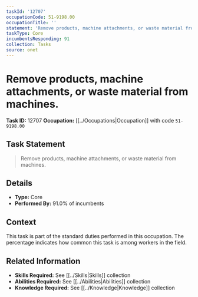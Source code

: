 ```yaml
---
taskId: '12707'
occupationCode: 51-9198.00
occupationTitle: ''
statement: 'Remove products, machine attachments, or waste material from machines.'
taskType: Core
incumbentsResponding: 91
collection: Tasks
source: onet
---
```

# Remove products, machine attachments, or waste material from machines.

**Task ID:** 12707
**Occupation:** [[../Occupations|Occupation]] with code `51-9198.00`

## Task Statement

> Remove products, machine attachments, or waste material from machines.

## Details

- **Type:** Core
- **Performed By:** 91.0% of incumbents

## Context

This task is part of the standard duties performed in this occupation. The percentage indicates how common this task is among workers in the field.

## Related Information

- **Skills Required:** See [[../Skills|Skills]] collection
- **Abilities Required:** See [[../Abilities|Abilities]] collection
- **Knowledge Required:** See [[../Knowledge|Knowledge]] collection
